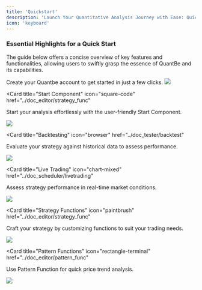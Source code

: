 ```yaml
---
title: 'Quickstart'
description: 'Launch Your Quantitative Analysis Journey with Ease: Quick Start, Powerful Results!'
icon: 'keyboard'
---
```


### Essential Highlights for a Quick Start

The guide below offers a concise overview of key features and functionalities, allowing users to swiftly grasp the essence of QuantBe and its capabilities.

<CardGroup>

<Card title="Registration" icon="gear" href="/settings/global">
  Create your Quantbe account to get started in just a few clicks.
  <Frame className="mx-auto">
      <img style={{height: "150px"}} src="/images/Register.png" /> 
  </Frame>
</Card>

<Card
  title="Start Component"
  icon="square-code"
  href="../doc_editor/strategy_func"
>
  Start your analysis effortlessly with the user-friendly Start Component.
  <Frame className="mx-auto">
      <img style={{height: "150px"}} src="/images/SC.png" /> 
  </Frame>
</Card>

<Card
  title="Backtesting"
  icon="browser"
  href="../doc_tester/backtest"
>
  Evaluate your strategy against historical data to assess performance.
  <Frame className="mx-auto">
      <img style={{height: "150px"}} src="/images/BT.png" /> 
  </Frame>
</Card>


<Card
  title="Live Trading"
  icon="chart-mixed"
  href="../doc_scheduler/livetrading"
>
  Assess strategy performance in real-time market conditions.
  <Frame className="mx-auto">
      <img style={{height: "150px"}} src="/images/LT.png" /> 
  </Frame>
</Card>

<Card
  title="Strategy Functions"
  icon="paintbrush"
  href="../doc_editor/strategy_func"
>
  Craft your strategy by customizing functions to suit your trading needs.
  <Frame className="mx-auto">
      <img style={{height: "150px"}} src="/images/S.png" /> 
  </Frame>
</Card>

<Card
  title="Pattern Functions"
  icon="rectangle-terminal"
  href="../doc_editor/pattern_func"
>
  Use Pattern Function for quick price trend analysis.
  <Frame className="mx-auto">
      <img style={{height: "150px"}} src="/images/P.png" /> 
  </Frame>
</Card>

</CardGroup>


